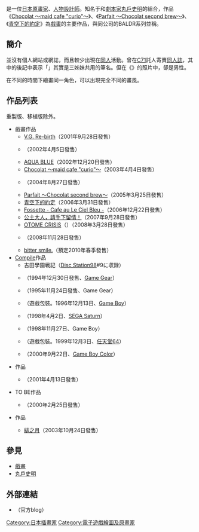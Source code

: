{{Japanese|japanese=ねこにゃん|romaji=Neko Nyan}}
{{NotChineseTitle|time=2015-12-14T04:42:22+00:00}}
'''{{lang|ja|ねこにゃん}}'''{{bd|||||}}是一位[[日本|日本]][[原畫家|原畫家]]、[[人物設計師|人物設計師]]。知名于和[[劇本家|劇本家]][[丸戶史明|丸戶史明]]的組合，作品《[[Chocolat_～maid_cafe_"curio"～|Chocolat ～maid cafe "curio"～]]》、《[[Parfait_～Chocolat_second_brew～|Parfait ～Chocolat second brew～]]》、《[[青空下的約定|青空下的約定]]》為[[戲畫_(遊戲品牌)|戲畫]]的主要作品，與同公司的BALDR系列並稱。

== 簡介 ==
並沒有個人網站或網誌，而且較少出現在[[同人|同人]]活動。曾在[[Comic_Market|C71]]託人寄賣[[同人誌|同人誌]]，其中的後記中表示「{{lang|ja|ねこにゃん}}」其實是三姊妹共用的筆名。但在《{{nihongo|Chocolat & Parfait Visual Fanbook|ショコラ&パルフェ ビジュアルファンブック}}》的照片中，卻是男性。

在不同的時間下繪畫同一角色，可以出現完全不同的畫風。

== 作品列表 ==
重製版、移植版除外。
*戲畫作品
** [[V.G._Re-birth|V.G. Re-birth]]（2001年9月28日發售）
** {{lang|ja|[[Ripple　～ブルーシールへようこそっ～|Ripple　～ブルーシールへようこそっ～]]}}（2002年4月5日發售）
** [[AQUA_BLUE|AQUA BLUE]]（2002年12月20日發售）
** [[Chocolat_～maid_cafe_"curio"～|Chocolat ～maid cafe "curio"～]]（2003年4月4日發售）
** {{lang|ja|[[らずべりー_～Welcome_to_”Cafe_Moon_Rabbits”!～|らずべりー ～Welcome to ”Cafe Moon Rabbits”!～]]}}（2004年8月27日發售）
** [[Parfait_～Chocolat_second_brew～|Parfait ～Chocolat second brew～]]（2005年3月25日發售）
** [[青空下的約定|青空下的約定]]（2006年3月31日發售）
** [[Fossette_-_Cafe_au_Le_Ciel_Bleu_-|Fossette - Cafe au Le Ciel Bleu -]]（2006年12月22日發售）
** [[公主大人，請手下留情！|公主大人，請手下留情！]]（2007年9月28日發售）
** [[OTOME_CRISIS|OTOME CRISIS]]（{{lang|ja|オトメクライシス}}）（2008年3月28日發售）
** {{lang|ja|[[さかあがりハリケーン_～LET'S_PILE_UP_OUR_SCHOOL!～|さかあがりハリケーン ～LET'S PILE UP OUR SCHOOL!～]]}}（2008年11月28日發售）
** [[bitter_smile.|bitter smile.]]（預定2010年春季發售）
*[[Compile|Compile]]作品
**吉田學園戦記（[[Disc_Station|Disc Station98]]#9に収録）
**{{lang|ja|[[魔導物語|魔導物語III 究極女王様]]}}（1994年12月30日發售、[[Game_Gear|Game Gear]]）
**{{lang|ja|[[魔導物語|魔導物語A ドキドキばけ～しょん]]}}（1995年11月24日發售、Game Gear）
**{{lang|ja|[[ぷよぷよ通|ぽけっとぷよぷよ通]]}}（遊戲包裝。1996年12月13日、[[Game_Boy|Game Boy]]）
**{{lang|ja|[[わくわくぷよぷよダンジョン|わくわくぷよぷよダンジョン]]}}（1998年4月2日、[[SEGA_Saturn|SEGA Saturn]]）
**{{lang|ja|[[ぷよぷよSUN|ぽけっとぷよぷよSUN]]}}（1998年11月27日、Game Boy）
**{{lang|ja|[[ぷよぷよ～ん|ぷよぷよ～んパーティー]]}}（遊戲包裝。1999年12月3日、[[任天堂64|任天堂64]]）
**{{lang|ja|[[ぷよぷよ～ん|ぽけっとぷよぷよ～ん]]}}（2000年9月22日、[[Game_Boy_Color|Game Boy Color]]）
*{{nihongo|[[貓貓軟件|貓貓軟件]]|ねこねこソフト}}作品
** {{nihongo|[[水色_(遊戲)|水色]]|みずいろ}}（2001年4月13日發售）
*TO BE作品
** {{lang|ja|[[戦術傭兵師団_ブレイブブレイド|戦術傭兵師団 ブレイブブレイド]]}}（2000年2月25日發售）
*{{nihongo|[[牛奶軟件|牛奶軟件]]|みるくそふと}}作品
** [[緋之月|緋之月]]（2003年10月24日發售）

== 參見 ==
*[[戲畫_(遊戲品牌)|戲畫]]
*[[丸戶史明|丸戶史明]]

== 外部連結 ==
*[https://web.archive.org/web/20080807024052/http://nekonan.info/ {{lang|ja|ダークマタタビ}}]（{{lang|ja|ねこにゃん}}官方blog）
{{DEFAULTSORT:Neko Nyan}}

[[Category:日本插畫家|Category:日本插畫家]]
[[Category:電子遊戲繪圖及原畫家|Category:電子遊戲繪圖及原畫家]]